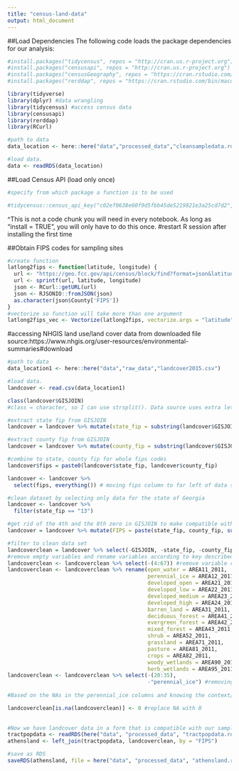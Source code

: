 ```yaml
---
title: "census-land-data"
output: html_document
---
```


##Load Dependencies
The following code loads the package dependencies for our analysis:
```r
#install.packages("tidycensus", repos = "http://cran.us.r-project.org")
#install.packages("censusapi", repos = "http://cran.us.r-project.org")
#install.packages("censusGeography", repos = "https://cran.rstudio.com/bin/macosx/contrib/4.0/chron_2.3-55.tgz")
#install.packages("rerddap", repos = "https://cran.rstudio.com/bin/macosx/contrib/4.0/rerddap_0.6.5.tgz")

library(tidyverse)
library(dplyr) #data wrangling
library(tidycensus) #access census data
library(censusapi)
library(rerddap)
library(RCurl)

#path to data
data_location <- here::here("data","processed_data","cleansampledata.rds")

#load data. 
data <- readRDS(data_location)
```

##Load Census API (load only once)
```r
#specify from which package a function is to be used

#tidycensus::census_api_key("c02ef0638e60f9d5fbb45de5219821e3a25cd7d2", install = TRUE) 
```
^This is not a code chunk you will need in every notebook. As long as "install = TRUE", you will only have to do this once. 
#restart R session after installing the first time

##Obtain FIPS codes for sampling sites
```r
#create function
latlong2fips <- function(latitude, longitude) {
  url <- "https://geo.fcc.gov/api/census/block/find?format=json&latitude=%f&longitude=%f"
  url <- sprintf(url, latitude, longitude)
  json <- RCurl::getURL(url)
  json <- RJSONIO::fromJSON(json)
  as.character(json$County['FIPS'])
}
#vectorize so function will take more than one argument
latlong2fips_vec <- Vectorize(latlong2fips, vectorize.args = "latitude", "longitude")
```

#accessing NHGIS land use/land cover data from downloaded file
source:https://www.nhgis.org/user-resources/environmental-summaries#download
```r
#path to data
data_location1 <- here::here("data","raw_data","landcover2015.csv")

#load data. 
landcover <- read.csv(data_location1)

class(landcover$GISJOIN)
#class = character, so I can use strsplit(). Data source uses extra letters and zeroes in their GIS code. I need to extract the original FIPS code to match my data

#extract state fip from GISJOIN
landcover = landcover %>% mutate(state_fip = substring(landcover$GISJOIN, 2,3)) %>% relocate(state_fip)

#extract county fip from GISJOIN
landcover = landcover %>% mutate(county_fip = substring(landcover$GISJOIN, 5, 7)) %>% relocate(county_fip)

#combine to state, county fip for whole fips codes
landcover$fips = paste0(landcover$state_fip, landcover$county_fip)

landcover <- landcover %>%
  select(fips, everything()) # moving fips column to far left of data set

#clean dataset by selecting only data for the state of Georgia
landcover <- landcover %>%
  filter(state_fip == "13")

#get rid of the 4th and the 8th zero in GISJOIN to make compatible with FIPS codes for samples + population count
landcover = landcover %>% mutate(FIPS = paste(state_fip, county_fip, substring(landcover$GISJOIN, 9, 14), sep = "")) %>% relocate(FIPS)

#filter to clean data set
landcoverclean = landcover %>% select(-GISJOIN, -state_fip, -county_fip, -OID, fips)
#remove empty variables and rename variables according to key described in readme file for raw NHGIS landcover data
landcoverclean <- landcoverclean %>% select(-(4:67)) #remove variable columns from years 2001 and 2006, keeping only 2011 data 
landcoverclean <- landcoverclean %>% rename(open_water = AREA11_2011,
                                            perennial_ice = AREA12_2011, 
                                            developed_open = AREA21_2011, 
                                            developed_low = AREA22_2011, 
                                            developed_medium = AREA23_2011, 
                                            developed_high = AREA24_2011, 
                                            barren_land = AREA31_2011, 
                                            deciduous_forest = AREA41_2011, 
                                            evergreen_forest = AREA42_2011, 
                                            mixed_forest = AREA43_2011,
                                            shrub = AREA52_2011, 
                                            grassland = AREA71_2011, 
                                            pasture = AREA81_2011, 
                                            crops = AREA82_2011, 
                                            woody_wetlands = AREA90_2011, 
                                            herb_wetlands = AREA95_2011) 
landcoverclean <- landcoverclean %>% select(-(20:35), 
                                            -"perennial_ice") #removing empty perennial ice column, removing proporation variables (keeping area values rather than proportions. we have the total area and can recalculate proportion later if needed)
                                          
#Based on the NAs in the perennial_ice columns and knowing the context/region of the data, I am thinking that the other NA values for certain land cover types simply indicate that there is no land cover of that type in the area - therefore, these values are essentially zero. Let's replace NA values with zeroes so that we are working with complete (not missing) data. 

landcoverclean[is.na(landcoverclean)] <- 0 #replace NA with 0
                                            
                                      
#Now we have landcover data in a form that is compatible with our sample site data (using small geography census info). Let's join datasets to create a dataset with sample site info and land cover info
tractpopdata <- readRDS(here("data", "processed_data", "tractpopdata.rds"))
athensland <- left_join(tractpopdata, landcoverclean, by = "FIPS")

#save as RDS
saveRDS(athensland, file = here("data", "processed_data", "athensland.rds"))
```


